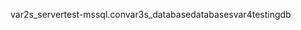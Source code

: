 ﻿<Object type="DatAdmin.Macro, DatAdmin.Core, Version=1.0.0.0, Culture=neutral, PublicKeyToken=null"><Macro xmlns:xsi="http://www.w3.org/2001/XMLSchema-instance" xmlns:xsd="http://www.w3.org/2001/XMLSchema"><Variables><MacroVariable><VarName>var2</VarName><VarType>s_server</VarType><DefValue>test-mssql.con</DefValue></MacroVariable><MacroVariable><VarName>var3</VarName><VarType>s_database</VarType><DefValue>databases</DefValue></MacroVariable><MacroVariable><VarName>var4</VarName><DefValue>testingdb</DefValue></MacroVariable></Variables><Title>createtestingdb</Title></Macro></Object>